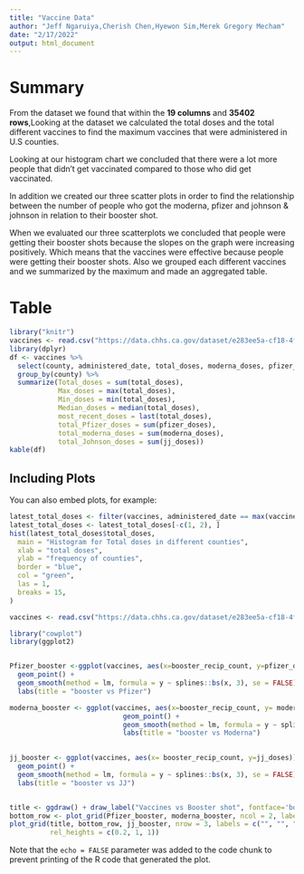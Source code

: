 ```yaml
---
title: "Vaccine Data"
author: "Jeff Ngaruiya,Cherish Chen,Hyewon Sim,Merek Gregory Mecham"
date: "2/17/2022"
output: html_document
---
```



# Summary
From the dataset we found that within the **19 columns** and  **35402 rows**,Looking at the dataset we calculated the total doses and the total different vaccines to find the maximum vaccines that were administered in U.S counties. 

Looking at our histogram chart we concluded that there were a lot more people that didn’t get vaccinated compared to those who did get vaccinated. 

In addition we created our three scatter plots in order to find the relationship between the number of people who got the moderna, pfizer and johnson & johnson in relation to their booster shot. 

When we evaluated our three scatterplots we concluded that people were getting their booster shots because the slopes on the graph were increasing positively. Which means that the vaccines were effective because people were getting their booster shots. Also we grouped each different vaccines and we summarized by the maximum and made an aggregated table. 

# Table
```r
library("knitr")
vaccines <- read.csv("https://data.chhs.ca.gov/dataset/e283ee5a-cf18-4f20-a92c-ee94a2866ccd/resource/130d7ba2-b6eb-438d-a412-741bde207e1c/download/covid19vaccinesbycounty.csv")
library(dplyr)
df <- vaccines %>%
  select(county, administered_date, total_doses, moderna_doses, pfizer_doses, jj_doses, booster_recip_count) %>%
  group_by(county) %>%
  summarize(Total_doses = sum(total_doses),
            Max_doses = max(total_doses),
            Min_doses = min(total_doses),
            Median_doses = median(total_doses),
            most_recent_doses = last(total_doses),
            total_Pfizer_doses = sum(pfizer_doses),
            total_moderna_doses = sum(moderna_doses),
            total_Johnson_doses = sum(jj_doses))
kable(df)
```

## Including Plots

You can also embed plots, for example:

```r
latest_total_doses <- filter(vaccines, administered_date == max(vaccines$administered_date))
latest_total_doses <- latest_total_doses[-c(1, 2), ]
hist(latest_total_doses$total_doses,
  main = "Histogram for Total doses in different counties",
  xlab = "total doses",
  ylab = "frequency of counties",
  border = "blue",
  col = "green",
  las = 1,
  breaks = 15,
)
```


```r
vaccines <- read.csv("https://data.chhs.ca.gov/dataset/e283ee5a-cf18-4f20-a92c-ee94a2866ccd/resource/130d7ba2-b6eb-438d-a412-741bde207e1c/download/covid19vaccinesbycounty.csv")

library("cowplot")
library(ggplot2)


Pfizer_booster <-ggplot(vaccines, aes(x=booster_recip_count, y=pfizer_doses)) +
  geom_point() +
  geom_smooth(method = lm, formula = y ~ splines::bs(x, 3), se = FALSE) +
  labs(title = "booster vs Pfizer")

moderna_booster <- ggplot(vaccines, aes(x=booster_recip_count, y= moderna_doses)) +
                            geom_point() +
                            geom_smooth(method = lm, formula = y ~ splines::bs(x, 3), se = FALSE) +
                            labs(title = "booster vs Moderna")
       

jj_booster <- ggplot(vaccines, aes(x= booster_recip_count, y=jj_doses)) + 
  geom_point() +
  geom_smooth(method = lm, formula = y ~ splines::bs(x, 3), se = FALSE) +
  labs(title = "booster vs JJ")


title <- ggdraw() + draw_label("Vaccines vs Booster shot", fontface='bold')
bottom_row <- plot_grid(Pfizer_booster, moderna_booster, ncol = 2, labels = "AUTO")
plot_grid(title, bottom_row, jj_booster, nrow = 3, labels = c("", "", "C"),
          rel_heights = c(0.2, 1, 1))

```



Note that the `echo = FALSE` parameter was added to the code chunk to prevent printing of the R code that generated the plot.